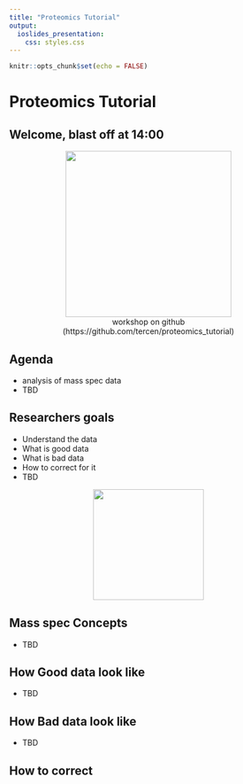 ```yaml
---
title: "Proteomics Tutorial"
output:
  ioslides_presentation:
    css: styles.css
---
```


```r
knitr::opts_chunk$set(echo = FALSE)
```

# Proteomics Tutorial

## Welcome, blast off at 14:00
<center><img src="../images/rocket.gif" height="300px" /></center>


<center>workshop on github </center>

<center>(https://github.com/tercen/proteomics_tutorial)</center>

## Agenda

- analysis of mass spec data
- TBD


## Researchers goals

- Understand the data
- What is good data
- What is bad data
- How to correct for it
- TBD

<center><img src="../images/fish2.gif" height="200px" /></center>


## Mass spec Concepts

- TBD

## How Good data look like

- TBD


## How Bad data look like

- TBD

## How to correct

